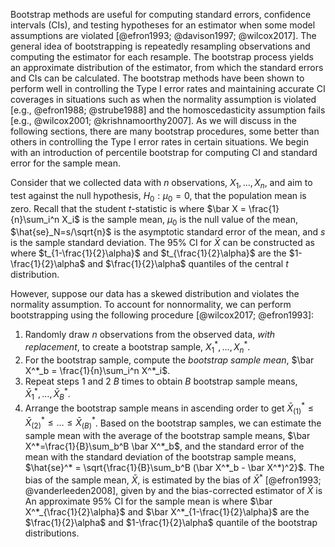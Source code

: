 
Bootstrap methods are useful for computing standard errors, confidence intervals (CIs), and testing hypotheses for an estimator when some model assumptions are violated [@efron1993; @davison1997; @wilcox2017]. <!-- ML: Check reference list for the Wilcox entries WT: does it look right now?--> The general idea of bootstrapping is repeatedly resampling observations <!-- ML: how about "repeatedly resampling observations . . . ?" WT: sounds good --> and computing the estimator for each resample. The bootstrap process yields an approximate distribution of the estimator, from which the standard errors and CIs can be calculated. The bootstrap methods have been shown to perform well in controlling the Type I error rates and maintaining accurate CI coverages in situations such as when the normality assumption is violated [e.g., @efron1988; @strube1988] and the homoscedasticity assumption fails [e.g., @wilcox2001; @krishnamoorthy2007]. As we will <!--ML: Use active voice for a few of these sentences, if possible. WT: sounds good --> discuss in the following sections, there are many bootstrap procedures, some better than others in controlling the Type I error rates in certain situations. We begin with an introduction of percentile bootstrap for computing CI and standard error for the sample mean. <!-- ML: We need to resolve the inconsistency in naming. WT: changed to percentile bootstrap--> 

Consider that we collected data with $n$ observations, $X_1, \dots, X_n$, and aim to test against the null hypothesis, $H_0: \mu_0 = 0$, that the population mean is zero. <!-- ML: so \mu_0 = 0? WT: thanks!--> 
Recall that the student *t-*statistic is 
\begin{equation}
T = \frac{\bar X - \mu_0}{\hat{se}_N}, 
\end{equation}
where $\bar X = \frac{1}{n}\sum_i^n X_i$ is the sample mean, $\mu_0$ is the null value of the mean, $\hat{se}_N=s/\sqrt{n}$ is the asymptotic standard error of the mean, and $s$ is the sample standard deviation. <!-- ML: I don't think T is necessarily symmetric when normality holds, unless H_0 is true. Otherwise, it is a noncentral-t, which is not symmetric. If you meant under H_0, then you can just say it follows a t distribution. --> The 95% CI for $\bar X$ can be constructed as
\begin{equation}
[\bar X-t_{1-\frac{1}{2}\alpha} \hat{se}_N, \bar X - t_{\frac{1}{2}\alpha} \hat{se}_N],  
\end{equation}
where $t_{1-\frac{1}{2}\alpha}$ and $t_{\frac{1}{2}\alpha}$ are the $1-\frac{1}{2}\alpha$ and $\frac{1}{2}\alpha$ quantiles of the central *t* distribution.  


<!-- ML: I think the bootstrap-t is a bit more complicated than other procedures. And I don't think it helps to start with constructing CIs before talking about the sampling algorithms. How about talking about the sampling with replacement part first? And then just talk about the percentile CI instead of the bootstrap-t CI? -->
However, suppose our data has a skewed distribution and violates the normality assumption. To account for nonnormality, we can perform bootstrapping using the following procedure [@wilcox2017; @efron1993]:

1. Randomly draw $n$ observations from the observed data, *with replacement*, to create a bootstrap sample, $X^*_1, \dots, X_n^*$. 
2. For the bootstrap sample, compute the *bootstrap sample mean*, $\bar X^*_b = \frac{1}{n}\sum_i^n X^*_i$. 
3. Repeat steps 1 and 2 $B$ times to obtain $B$ bootstrap sample means, $\bar X^*_1, \dots, \bar X^*_B$. 
4. Arrange the bootstrap sample means in ascending order to get $\bar X^*_{(1)} \leq \bar X^*_{(2)} \leq \dots \leq \bar X^*_{(B)}$. 
Based on the bootstrap samples, we can estimate the sample mean with the average of the bootstrap sample means, $\bar X^*=\frac{1}{B}\sum_b^B \bar X^*_b$, and the standard error of the mean with the standard deviation of the bootstrap sample means,
$\hat{se}^* = \sqrt{\frac{1}{B}\sum_b^B (\bar X^*_b - \bar X^*)^2}$. The bias of the sample mean, $\bar X$, is estimated by the bias of $\bar X^*$ [@efron1993; @vanderleeden2008], given by
\begin{equation}
\hat{\text{Bias}}(\bar X) = \hat{\text{Bias}}(\bar X^*) = \bar X^* - \bar X,
\end{equation}
and the bias-corrected estimator of $\bar X$ is
\begin{equation}
\bar X_{corrected} = 2 \bar X - \bar X^* = \bar X - \hat{\text{Bias}}(\bar X).
\end{equation}
An approximate 95% CI for the sample mean is
\begin{equation}
[\bar X^*_{\frac{1}{2}\alpha}; \bar X^*_{1-\frac{1}{2}\alpha}]
\end{equation}
where $\bar X^*_{\frac{1}{2}\alpha}$ and $\bar X^*_{1-\frac{1}{2}\alpha}$ are the $\frac{1}{2}\alpha$ and $1-\frac{1}{2}\alpha$ quantile of the bootstrap distributions. 
<!-- $\bar X^*_{T, \frac{1}{2}\alpha}$ is the bootstrap  -->
<!-- where $t^*_{1-\alpha/2}$ denote the the $1 - \alpha/2$ quantile of the bootstrap distribution. For example, if $B=1000$ with at the significance level of $\alpha=.05$, $t^*_{\alpha/2} = t^*_{.975}$. -->
